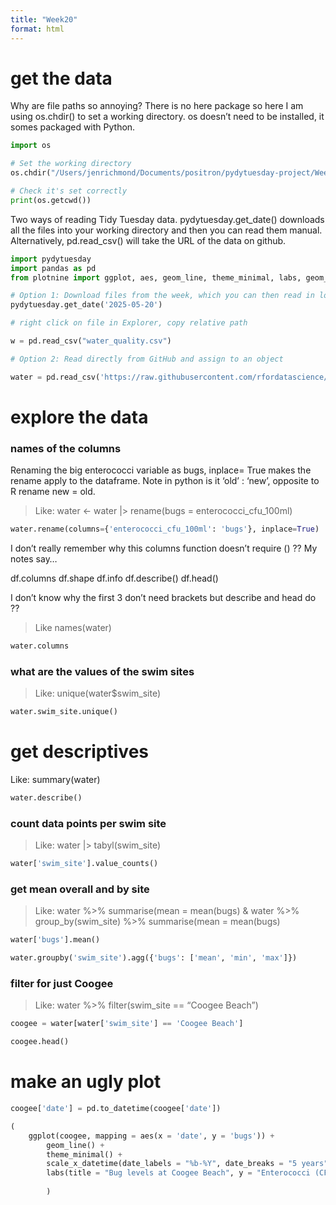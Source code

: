 ```yaml
---
title: "Week20"
format: html
---
```


# get the data

Why are file paths so annoying? There is no here package so here I am using os.chdir() to set a working directory. os doesn't need to be installed, it somes packaged with Python. 

```python
import os

# Set the working directory
os.chdir("/Users/jenrichmond/Documents/positron/pydytuesday-project/Week20/")

# Check it's set correctly
print(os.getcwd())

```

Two ways of reading Tidy Tuesday data. pydytuesday.get_date() downloads all the files into your working directory and then you can read them manual. Alternatively, pd.read_csv() will take the URL of the data on github. 

```python

import pydytuesday
import pandas as pd
from plotnine import ggplot, aes, geom_line, theme_minimal, labs, geom_hline, scale_x_datetime

# Option 1: Download files from the week, which you can then read in locally
pydytuesday.get_date('2025-05-20')

# right click on file in Explorer, copy relative path

w = pd.read_csv("water_quality.csv")

# Option 2: Read directly from GitHub and assign to an object

water = pd.read_csv('https://raw.githubusercontent.com/rfordatascience/tidytuesday/main/data/2025/2025-05-20/water_quality.csv')


```

# explore the data

### names of the columns

Renaming the big enterococci variable as bugs, inplace= True makes the rename apply to the dataframe. Note in python is it 'old' : 'new', opposite to R rename new = old.

> Like: water <- water |> rename(bugs = enterococci_cfu_100ml)

```python

water.rename(columns={'enterococci_cfu_100ml': 'bugs'}, inplace=True)


```

I don't really remember why this columns function doesn't require () ?? My notes say...

df.columns
df.shape
df.info
df.describe()
df.head()

I don't know why the first 3 don't need brackets but describe and head do ??

> Like names(water)

```python

water.columns
```

### what are the values of the swim sites

> Like: unique(water\$swim_site)

```python
water.swim_site.unique()
```

# get descriptives

Like: summary(water)

```python
water.describe()
```

### count data points per swim site

> Like: water |> tabyl(swim_site)

```python
water['swim_site'].value_counts()
```

### get mean overall and by site

> Like: water %\>% summarise(mean = mean(bugs) & water %\>% group_by(swim_site) %\>% summarise(mean = mean(bugs)

```python

water['bugs'].mean()

water.groupby('swim_site').agg({'bugs': ['mean', 'min', 'max']})


```

### filter for just Coogee

> Like: water %>% filter(swim_site == "Coogee Beach")

```python
coogee = water[water['swim_site'] == 'Coogee Beach']

coogee.head()
```

# make an ugly plot

```python

coogee['date'] = pd.to_datetime(coogee['date'])

(  
    ggplot(coogee, mapping = aes(x = 'date', y = 'bugs')) + 
        geom_line() +
        theme_minimal() +
        scale_x_datetime(date_labels = "%b-%Y", date_breaks = "5 years") +
        labs(title = "Bug levels at Coogee Beach", y = "Enterococci (CFU 100ml)", x = "Date") 
        
        )
```

